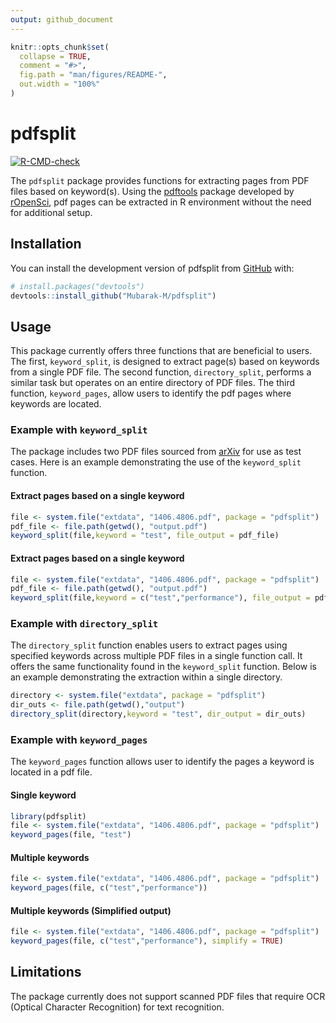 ```yaml
---
output: github_document
---
```


<!-- README.md is generated from README.Rmd. Please edit that file -->

```r
knitr::opts_chunk$set(
  collapse = TRUE,
  comment = "#>",
  fig.path = "man/figures/README-",
  out.width = "100%"
)
```

# pdfsplit

<!-- badges: start -->
[![R-CMD-check](https://github.com/Mubarak-M/pdfsplit/actions/workflows/R-CMD-check.yaml/badge.svg)](https://github.com/Mubarak-M/pdfsplit/actions/workflows/R-CMD-check.yaml)
<!-- badges: end -->

The `pdfsplit` package provides functions for extracting pages from PDF
 files based on keyword(s). Using the [pdftools](https://github.com/ropensci/pdftools)  package developed by [rOpenSci](https://ropensci.org/), pdf pages can be extracted in R 
 environment without the need for additional setup. 

## Installation

You can install the development version of pdfsplit from [GitHub](https://github.com/) with:

``` r
# install.packages("devtools")
devtools::install_github("Mubarak-M/pdfsplit")
```
## Usage
This package currently offers three functions that are beneficial to users. The first, `keyword_split`, is designed to extract page(s) based on keywords from a single PDF file. The second function, `directory_split`, performs a similar task but operates on an entire directory of PDF files. The third function, `keyword_pages`, allow users to identify the pdf pages where keywords are located.

### Example with `keyword_split`
The package includes two PDF files sourced from [arXiv](https://arxiv.org/) for use as test cases. Here is an example demonstrating the use of the `keyword_split` function.


#### Extract pages based on a single keyword
```r
file <- system.file("extdata", "1406.4806.pdf", package = "pdfsplit")
pdf_file <- file.path(getwd(), "output.pdf")
keyword_split(file,keyword = "test", file_output = pdf_file)
```

#### Extract pages based on a single keyword
```r
file <- system.file("extdata", "1406.4806.pdf", package = "pdfsplit")
pdf_file <- file.path(getwd(), "output.pdf")
keyword_split(file,keyword = c("test","performance"), file_output = pdf_file)
```

### Example with `directory_split`
The `directory_split` function enables users to extract pages using specified keywords across multiple PDF files in a single function call. It offers the same functionality found in the `keyword_split` function. Below is an example demonstrating the extraction within a single directory.

```r
directory <- system.file("extdata", package = "pdfsplit")
dir_outs <- file.path(getwd(),"output")
directory_split(directory,keyword = "test", dir_output = dir_outs)
```

### Example with `keyword_pages`
The `keyword_pages` function allows user to identify the pages a keyword is located in a pdf file. 

#### Single keyword

```r
library(pdfsplit)
file <- system.file("extdata", "1406.4806.pdf", package = "pdfsplit")
keyword_pages(file, "test")
```

#### Multiple keywords

```r
file <- system.file("extdata", "1406.4806.pdf", package = "pdfsplit")
keyword_pages(file, c("test","performance"))
```

#### Multiple keywords (Simplified output)

```r
file <- system.file("extdata", "1406.4806.pdf", package = "pdfsplit")
keyword_pages(file, c("test","performance"), simplify = TRUE)
```

## Limitations

The package currently does not support scanned PDF files that require OCR (Optical Character Recognition) for text recognition.
